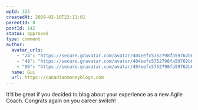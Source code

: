 ```yaml
---
wpId: 325
createdAt: 2009-02-10T22:11:01
parentId: 0
postId: 142
status: approved
type: comment
author:
  avatar_urls:
    - "24": "https://secure.gravatar.com/avatar/404eefc5752798fa59762b67e0d9b439?s=24&d=mm&r=g"
    - "48": "https://secure.gravatar.com/avatar/404eefc5752798fa59762b67e0d9b439?s=48&d=mm&r=g"
    - "96": "https://secure.gravatar.com/avatar/404eefc5752798fa59762b67e0d9b439?s=96&d=mm&r=g"
  name: Gui
  url: https://canadianmoneyblogs.com
---
```


It’d be great if you decided to blog about your experience as a new Agile Coach. Congrats again on you career switch!